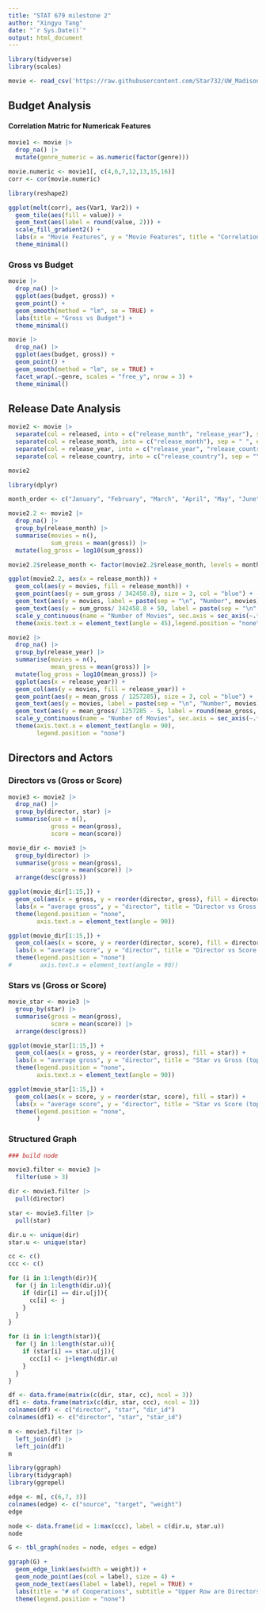 ---
title: "STAT 679 milestone 2"
author: "Xingyu Tang"
date: "`r Sys.Date()`"
output: html_document
---

```{r, message = FALSE, warning=FALSE}
library(tidyverse)
library(scales)
```

```{r}
movie <- read_csv('https://raw.githubusercontent.com/Star732/UW_Madison_STAT679/main/movies.csv')
```

## Budget Analysis

#### Correlation Matric for Numericak Features

```{r}
movie1 <- movie |>
  drop_na() |>
  mutate(genre_numeric = as.numeric(factor(genre)))

movie.numeric <- movie1[, c(4,6,7,12,13,15,16)]
corr <- cor(movie.numeric)
```

```{r}
library(reshape2)
```
```{r}
ggplot(melt(corr), aes(Var1, Var2)) +
  geom_tile(aes(fill = value)) +
  geom_text(aes(label = round(value, 2))) +
  scale_fill_gradient2() +
  labs(x = "Movie Features", y = "Movie Features", title = "Correlation Matric for Numericak Features") +
  theme_minimal()
```


### Gross vs Budget

```{r}
movie |>
  drop_na() |>
  ggplot(aes(budget, gross)) +
  geom_point() +
  geom_smooth(method = "lm", se = TRUE) +
  labs(title = "Gross vs Budget") +
  theme_minimal()
```
```{r, fig.width=12, fig.height=7}
movie |>
  drop_na() |>
  ggplot(aes(budget, gross)) +
  geom_point() +
  geom_smooth(method = "lm", se = TRUE) +
  facet_wrap(.~genre, scales = "free_y", nrow = 3) +
  theme_minimal()
```

## Release Date Analysis



```{r}
movie2 <- movie |>
  separate(col = released, into = c("release_month", "release_year"), sep = ",") |>
  separate(col = release_month, into = c("release_month"), sep = " ", extra = "drop") |>
  separate(col = release_year, into = c("release_year", "release_country"), sep = "\\(") |>
  separate(col = release_country, into = c("release_country"), sep = "\\)", extra = "drop")

movie2
```
```{r}
library(dplyr)

month_order <- c("January", "February", "March", "April", "May", "June", "July", "August", "September", "October", "November", "December")
```

```{r}
movie2.2 <- movie2 |>
  drop_na() |>
  group_by(release_month) |>
  summarise(movies = n(),
            sum_gross = mean(gross)) |>
  mutate(log_gross = log10(sum_gross))

movie2.2$release_month <- factor(movie2.2$release_month, levels = month_order)
```

```{r, fig.width=12, fig.height=6}
ggplot(movie2.2, aes(x = release_month)) +
  geom_col(aes(y = movies, fill = release_month)) +
  geom_point(aes(y = sum_gross / 342458.8), size = 3, col = "blue") +
  geom_text(aes(y = movies, label = paste(sep = "\n", "Number", movies))) +
  geom_text(aes(y = sum_gross/ 342458.8 + 50, label = paste(sep = "\n", "Gross", round(sum_gross, 0))), col = "blue") +
  scale_y_continuous(name = "Number of Movies", sec.axis = sec_axis(~.*342458.8, name = "Average of Gross")) +
  theme(axis.text.x = element_text(angle = 45),legend.position = "none")
```


```{r, fig.width=18, fig.height=9}
movie2 |>
  drop_na() |>
  group_by(release_year) |>
  summarise(movies = n(),
            mean_gross = mean(gross)) |>
  mutate(log_gross = log10(mean_gross)) |>
  ggplot(aes(x = release_year)) +
  geom_col(aes(y = movies, fill = release_year)) +
  geom_point(aes(y = mean_gross / 1257285), size = 3, col = "blue") +
  geom_text(aes(y = movies, label = paste(sep = "\n", "Number", movies)), check_overlap = TRUE) +
  geom_text(aes(y = mean_gross/ 1257285 - 5, label = round(mean_gross, 0)), col = "blue", check_overlap = TRUE) +
  scale_y_continuous(name = "Number of Movies", sec.axis = sec_axis(~.*342458.8, name = "Average of Gross")) +
  theme(axis.text.x = element_text(angle = 90),
        legend.position = "none")
```

## Directors and Actors

### Directors vs (Gross or Score)

```{r}
movie3 <- movie2 |>
  drop_na() |>
  group_by(director, star) |>
  summarise(use = n(),
            gross = mean(gross),
            score = mean(score))
```
```{r, fig.height=8, fig.width=8}
movie_dir <- movie3 |>
  group_by(director) |>
  summarise(gross = mean(gross),
            score = mean(score)) |>
  arrange(desc(gross))

ggplot(movie_dir[1:15,]) +
  geom_col(aes(x = gross, y = reorder(director, gross), fill = director)) +
  labs(x = "average gross", y = "director", title = "Director vs Gross (top 15)") +
  theme(legend.position = "none",
        axis.text.x = element_text(angle = 90))
```
```{r, fig.height=8, fig.width=8}
ggplot(movie_dir[1:15,]) +
  geom_col(aes(x = score, y = reorder(director, score), fill = director)) +
  labs(x = "average score", y = "director", title = "Director vs Score (top 15)") +
  theme(legend.position = "none")
#        axis.text.x = element_text(angle = 90))
```

### Stars vs (Gross or Score)

```{r, fig.height=8, fig.width=8}
movie_star <- movie3 |>
  group_by(star) |>
  summarise(gross = mean(gross),
            score = mean(score)) |>
  arrange(desc(gross))

ggplot(movie_star[1:15,]) +
  geom_col(aes(x = gross, y = reorder(star, gross), fill = star)) +
  labs(x = "average gross", y = "director", title = "Star vs Gross (top 15)") +
  theme(legend.position = "none",
        axis.text.x = element_text(angle = 90))
```
```{r, fig.height=8, fig.width=8}
ggplot(movie_star[1:15,]) +
  geom_col(aes(x = score, y = reorder(star, score), fill = star)) +
  labs(x = "average score", y = "director", title = "Star vs Score (top 15)") +
  theme(legend.position = "none",
        )
```
### Structured Graph

```{r}
### build node

movie3.filter <- movie3 |>
  filter(use > 3)

dir <- movie3.filter |>
  pull(director)

star <- movie3.filter |>
  pull(star)

dir.u <- unique(dir)
star.u <- unique(star)

cc <- c()
ccc <- c()

for (i in 1:length(dir)){
  for (j in 1:length(dir.u)){
    if (dir[i] == dir.u[j]){
      cc[i] <- j
    }
  }
}

for (i in 1:length(star)){
  for (j in 1:length(star.u)){
    if (star[i] == star.u[j]){
      ccc[i] <- j+length(dir.u)
    }
  }
}
```

```{r}
df <- data.frame(matrix(c(dir, star, cc), ncol = 3))
df1 <- data.frame(matrix(c(dir, star, ccc), ncol = 3))
colnames(df) <- c("director", "star", "dir_id")
colnames(df1) <- c("director", "star", "star_id")
```
```{r}
m <- movie3.filter |>
  left_join(df) |>
  left_join(df1)
m
```


```{r}
library(ggraph)
library(tidygraph)
library(ggrepel)
```


```{r}
edge <- m[, c(6,7, 3)]
colnames(edge) <- c("source", "target", "weight")
edge
```
```{r}
node <- data.frame(id = 1:max(ccc), label = c(dir.u, star.u))
node
```


```{r}
G <- tbl_graph(nodes = node, edges = edge)
```

```{r, fig.width=12, fig.height=7}
ggraph(G) +
  geom_edge_link(aes(width = weight)) +
  geom_node_point(aes(col = label), size = 4) +
  geom_node_text(aes(label = label), repel = TRUE) +
  labs(title = "# of Cooperations", subtitle = "Upper Row are Directors and Lower Row are Movie Stars while Width of Edges Represents # of Cooperations") +
  theme(legend.position = "none")
```












